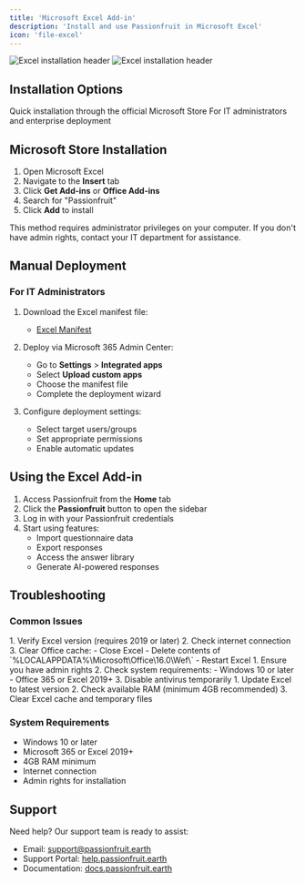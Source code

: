 ```yaml
---
title: 'Microsoft Excel Add-in'
description: 'Install and use Passionfruit in Microsoft Excel'
icon: 'file-excel'
---
```


<img
  className="block dark:hidden"
  src="/images/excel-light.png"
  alt="Excel installation header"
/>
<img
  className="hidden dark:block"
  src="/images/excel-dark.png"
  alt="Excel installation header"
/>

## Installation Options

<CardGroup cols={2}>
  <Card title="Microsoft Store" icon="store" href="#microsoft-store">
    Quick installation through the official Microsoft Store
  </Card>
  <Card title="Manual Deployment" icon="gear" href="#manual-deployment">
    For IT administrators and enterprise deployment
  </Card>
</CardGroup>

## Microsoft Store Installation

1. Open Microsoft Excel
2. Navigate to the **Insert** tab
3. Click **Get Add-ins** or **Office Add-ins**
4. Search for "Passionfruit"
5. Click **Add** to install

<Note>
  This method requires administrator privileges on your computer. If you don't have admin rights, contact your IT department for assistance.
</Note>

## Manual Deployment

### For IT Administrators

1. Download the Excel manifest file:
   - [Excel Manifest](https://static.passionfruit.earth/manifests/excel-manifest.xml)

2. Deploy via Microsoft 365 Admin Center:
   - Go to **Settings** > **Integrated apps**
   - Select **Upload custom apps**
   - Choose the manifest file
   - Complete the deployment wizard

3. Configure deployment settings:
   - Select target users/groups
   - Set appropriate permissions
   - Enable automatic updates

## Using the Excel Add-in

1. Access Passionfruit from the **Home** tab
2. Click the **Passionfruit** button to open the sidebar
3. Log in with your Passionfruit credentials
4. Start using features:
   - Import questionnaire data
   - Export responses
   - Access the answer library
   - Generate AI-powered responses

## Troubleshooting

### Common Issues

<AccordionGroup>
  <Accordion title="Add-in Not Loading">
    1. Verify Excel version (requires 2019 or later)
    2. Check internet connection
    3. Clear Office cache:
       - Close Excel
       - Delete contents of `%LOCALAPPDATA%\Microsoft\Office\16.0\Wef\`
       - Restart Excel
  </Accordion>
  
  <Accordion title="Installation Failed">
    1. Ensure you have admin rights
    2. Check system requirements:
       - Windows 10 or later
       - Office 365 or Excel 2019+
    3. Disable antivirus temporarily
  </Accordion>
  
  <Accordion title="Performance Issues">
    1. Update Excel to latest version
    2. Check available RAM (minimum 4GB recommended)
    3. Clear Excel cache and temporary files
  </Accordion>
</AccordionGroup>

### System Requirements

- Windows 10 or later
- Microsoft 365 or Excel 2019+
- 4GB RAM minimum
- Internet connection
- Admin rights for installation

## Support

Need help? Our support team is ready to assist:

- Email: [support@passionfruit.earth](mailto:support@passionfruit.earth)
- Support Portal: [help.passionfruit.earth](https://help.passionfruit.earth)
- Documentation: [docs.passionfruit.earth](https://docs.passionfruit.earth) 
